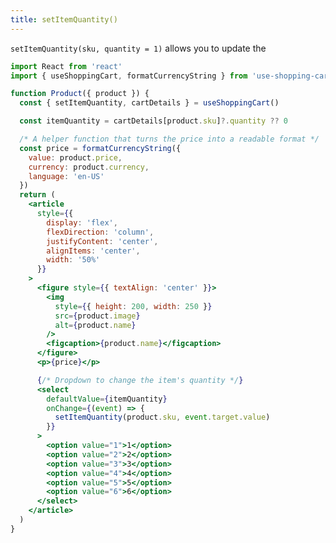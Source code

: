 ```yaml
---
title: setItemQuantity()
---
```



`setItemQuantity(sku, quantity = 1)` allows you to update the

<CartDisplayWrapper>
  <SetItemQuantity
    product={{
      name: 'Bananas',
      sku: 'sku_GBJ2Ep8246qeeT',
      price: 400,
      image:
        'https://images.unsplash.com/photo-1574226516831-e1dff420e562?ixlib=rb-1.2.1&ixid=eyJhcHBfaWQiOjEyMDd9&auto=format&fit=crop&w=1050&q=80',
      currency: 'USD'
    }}
  />
</CartDisplayWrapper>

```jsx
import React from 'react'
import { useShoppingCart, formatCurrencyString } from 'use-shopping-cart'

function Product({ product }) {
  const { setItemQuantity, cartDetails } = useShoppingCart()

  const itemQuantity = cartDetails[product.sku]?.quantity ?? 0

  /* A helper function that turns the price into a readable format */
  const price = formatCurrencyString({
    value: product.price,
    currency: product.currency,
    language: 'en-US'
  })
  return (
    <article
      style={{
        display: 'flex',
        flexDirection: 'column',
        justifyContent: 'center',
        alignItems: 'center',
        width: '50%'
      }}
    >
      <figure style={{ textAlign: 'center' }}>
        <img
          style={{ height: 200, width: 250 }}
          src={product.image}
          alt={product.name}
        />
        <figcaption>{product.name}</figcaption>
      </figure>
      <p>{price}</p>

      {/* Dropdown to change the item's quantity */}
      <select
        defaultValue={itemQuantity}
        onChange={(event) => {
          setItemQuantity(product.sku, event.target.value)
        }}
      >
        <option value="1">1</option>
        <option value="2">2</option>
        <option value="3">3</option>
        <option value="4">4</option>
        <option value="5">5</option>
        <option value="6">6</option>
      </select>
    </article>
  )
}
```
